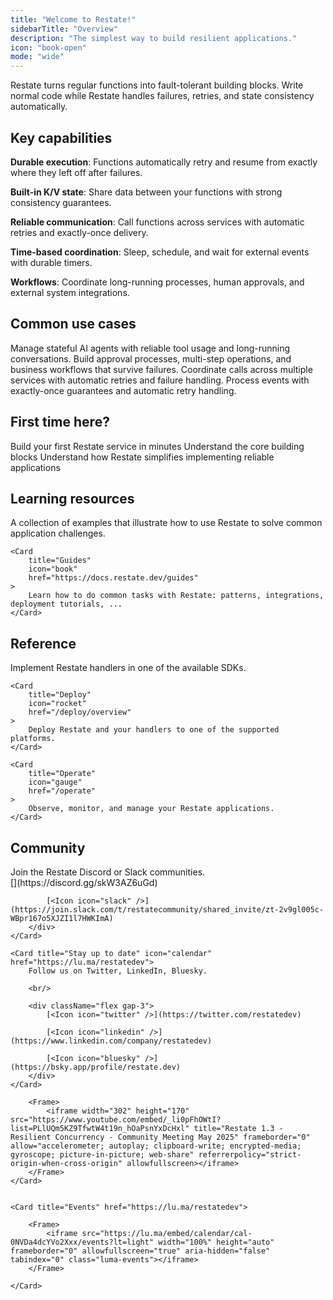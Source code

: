 ```yaml
---
title: "Welcome to Restate!"
sidebarTitle: "Overview"
description: "The simplest way to build resilient applications."
icon: "book-open"
mode: "wide"
---
```


Restate turns regular functions into fault-tolerant building blocks. Write normal code while Restate handles failures, retries, and state consistency automatically.

## Key capabilities

**Durable execution**: Functions automatically retry and resume from exactly where they left off after failures.

**Built-in K/V state**: Share data between your functions with strong consistency guarantees.

**Reliable communication**: Call functions across services with automatic retries and exactly-once delivery.

**Time-based coordination**: Sleep, schedule, and wait for external events with durable timers.

**Workflows**: Coordinate long-running processes, human approvals, and external system integrations.

## Common use cases

<Columns cols={4}>
    <Card title="AI agents" href="/use-cases/ai-agent-coordination" img={"/img/overview/ai_agents.svg"}>
        Manage stateful AI agents with reliable tool usage and long-running conversations.
    </Card>
    <Card title="Workflows" href="/use-cases/workflow-automation"  img={"/img/overview/workflows.svg"}>
        Build approval processes, multi-step operations, and business workflows that survive failures.
    </Card>
    <Card title="Microservice orchestration" href="/use-cases/microservice-orchestration" img={"/img/overview/microservices.svg"}>
        Coordinate calls across multiple services with automatic retries and failure handling.
    </Card>
    <Card title="Event processing" href="/use-cases/event-processing" img={"/img/overview/event_processing.png"}>
        Process events with exactly-once guarantees and automatic retry handling.
    </Card>
</Columns>


## First time here?

<Columns cols={3}>
    <Card title="Quickstart" href="/quickstart" icon={"rocket"}>
        Build your first Restate service in minutes
    </Card>
    <Card title="Concepts" href="/basics/key-concepts" icon={"cube"}>
        Understand the core building blocks
    </Card>
    <Card title="Tour of Restate" href="/what-is-restate" icon={"graduation-cap"}>
        Understand how Restate simplifies implementing reliable applications
    </Card>
</Columns>

## Learning resources

<CardGroup cols={2}>
    <Card
        title="Examples"
        icon="code-branch"
        iconType="solid"
        href="https://github.com/restatedev/examples"
    >
        A collection of examples that illustrate how to use Restate to solve common application challenges.
    </Card>

    <Card
        title="Guides"
        icon="book"
        href="https://docs.restate.dev/guides"
    >
        Learn how to do common tasks with Restate: patterns, integrations, deployment tutorials, ...
    </Card>
</CardGroup>

## Reference

<CardGroup cols={3}>
    <Card
        title="Develop"
        icon="code"
        href="https://docs.restate.dev/develop"
    >
        Implement Restate handlers in one of the available SDKs.
    </Card>

    <Card
        title="Deploy"
        icon="rocket"
        href="/deploy/overview"
    >
        Deploy Restate and your handlers to one of the supported platforms.
    </Card>

    <Card
        title="Operate"
        icon="gauge"
        href="/operate"
    >
        Observe, monitor, and manage your Restate applications.
    </Card>
</CardGroup>

## Community

<CardGroup cols={2}>
    <Card title="Need help?" icon="circle-info" >
        Join the Restate Discord or Slack communities.
        <br/>
        <div className="flex gap-3">
            [<Icon icon="discord" />](https://discord.gg/skW3AZ6uGd)

            [<Icon icon="slack" />](https://join.slack.com/t/restatecommunity/shared_invite/zt-2v9gl005c-WBpr167o5XJZI1l7HWKImA)
        </div>
    </Card>

    <Card title="Stay up to date" icon="calendar" href="https://lu.ma/restatedev">
        Follow us on Twitter, LinkedIn, Bluesky.

        <br/>

        <div className="flex gap-3">
            [<Icon icon="twitter" />](https://twitter.com/restatedev)

            [<Icon icon="linkedin" />](https://www.linkedin.com/company/restatedev)

            [<Icon icon="bluesky" />](https://bsky.app/profile/restate.dev)
        </div>
    </Card>
</CardGroup>





<CardGroup cols={2}>
    <Card title="Videos"  href="https://www.youtube.com/@restatedev">

        <Frame>
            <iframe width="302" height="170" src="https://www.youtube.com/embed/_li0pFhOWtI?list=PLlUQm5KZ9TfwtW4t19n_hOaPsnYxDcHxl" title="Restate 1.3 - Resilient Concurrency - Community Meeting May 2025" frameborder="0" allow="accelerometer; autoplay; clipboard-write; encrypted-media; gyroscope; picture-in-picture; web-share" referrerpolicy="strict-origin-when-cross-origin" allowfullscreen></iframe>
        </Frame>
    </Card>


    <Card title="Events" href="https://lu.ma/restatedev">

        <Frame>
            <iframe src="https://lu.ma/embed/calendar/cal-0NVDa4dcYVo2Xxx/events?lt=light" width="100%" height="auto" frameborder="0" allowfullscreen="true" aria-hidden="false" tabindex="0" class="luma-events"></iframe>
        </Frame>

    </Card>

</CardGroup>



